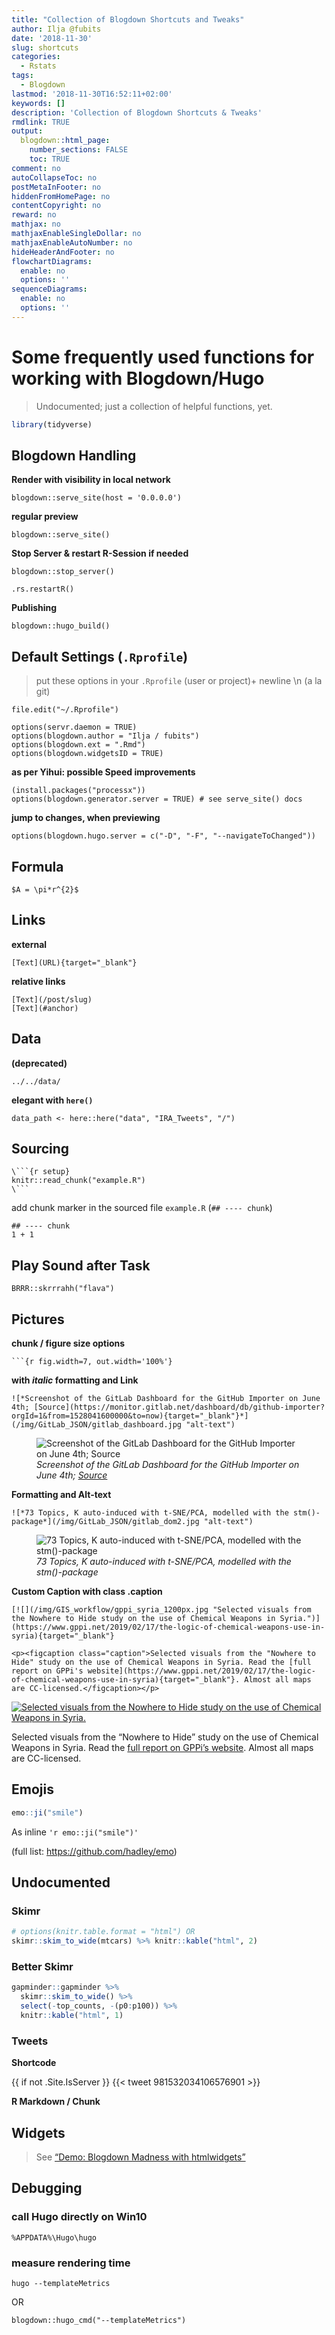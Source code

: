 ```yaml
---
title: "Collection of Blogdown Shortcuts and Tweaks"
author: Ilja @fubits
date: '2018-11-30'
slug: shortcuts
categories:
  - Rstats
tags:
  - Blogdown
lastmod: '2018-11-30T16:52:11+02:00'
keywords: []
description: 'Collection of Blogdown Shortcuts & Tweaks'
rmdlink: TRUE
output:
  blogdown::html_page:
    number_sections: FALSE
    toc: TRUE
comment: no
autoCollapseToc: no
postMetaInFooter: no
hiddenFromHomePage: no
contentCopyright: no
reward: no
mathjax: no
mathjaxEnableSingleDollar: no
mathjaxEnableAutoNumber: no
hideHeaderAndFooter: no
flowchartDiagrams:
  enable: no
  options: ''
sequenceDiagrams:
  enable: no
  options: ''
---
```


<h1>Some frequently used functions for working with Blogdown/Hugo</h1>

> Undocumented; just a collection of helpful functions, yet.

```r
library(tidyverse)
```


## Blogdown Handling

**Render with visibility in local network**

```
blogdown::serve_site(host = '0.0.0.0')
```

**regular preview**

```
blogdown::serve_site()
```

**Stop Server & restart R-Session if needed**

```
blogdown::stop_server()
```

```
.rs.restartR()
```

**Publishing**

```
blogdown::hugo_build()
```

## Default Settings (`.Rprofile`)

> put these options in your `.Rprofile` (user or project)\r\n\+ newline \\n (a la git)

```
file.edit("~/.Rprofile")
```

```
options(servr.daemon = TRUE)
options(blogdown.author = "Ilja / fubits")
options(blogdown.ext = ".Rmd")
options(blogdown.widgetsID = TRUE)
```

**as per Yihui: possible Speed improvements**

```
(install.packages("processx"))
options(blogdown.generator.server = TRUE) # see serve_site() docs
```

**jump to changes, when previewing**
```
options(blogdown.hugo.server = c("-D", "-F", "--navigateToChanged"))
```



## Formula

```
$A = \pi*r^{2}$
```



## Links

**external**

```
[Text](URL){target="_blank"}
```

**relative links**

```
[Text](/post/slug)
[Text](#anchor)
```

## Data

**(deprecated)**

```
../../data/
```

**elegant with `here()`**

```
data_path <- here::here("data", "IRA_Tweets", "/")
```

## Sourcing

```
\```{r setup}
knitr::read_chunk("example.R")
\```
```

add chunk marker in the sourced file `example.R` (`## ---- chunk`)

```  
## ---- chunk
1 + 1
```  

## Play Sound after Task

```
BRRR::skrrrahh("flava")
```

## Pictures

**chunk / figure size options**

` ```{r fig.width=7, out.width='100%'} `

**with *italic* formatting and Link**

```
![*Screenshot of the GitLab Dashboard for the GitHub Importer on June 4th; [Source](https://monitor.gitlab.net/dashboard/db/github-importer?orgId=1&from=1528041600000&to=now){target="_blank"}*](/img/GitLab_JSON/gitlab_dashboard.jpg "alt-text")
```
![*Screenshot of the GitLab Dashboard for the GitHub Importer on June 4th; [Source](https://monitor.gitlab.net/dashboard/db/github-importer?orgId=1&from=1528041600000&to=now){target="_blank"}*](/img/GitLab_JSON/gitlab_dashboard.jpg "alt-text")

**Formatting and Alt-text**
```
![*73 Topics, K auto-induced with t-SNE/PCA, modelled with the stm()-package*](/img/GitLab_JSON/gitlab_dom2.jpg "alt-text")
```
![*73 Topics, K auto-induced with t-SNE/PCA, modelled with the stm()-package*](/img/GitLab_JSON/gitlab_dom2.jpg "alt-text")

**Custom Caption with class .caption**

```
[![](/img/GIS_workflow/gppi_syria_1200px.jpg "Selected visuals from the Nowhere to Hide study on the use of Chemical Weapons in Syria.")](https://www.gppi.net/2019/02/17/the-logic-of-chemical-weapons-use-in-syria){target="_blank"}

<p><figcaption class="caption">Selected visuals from the "Nowhere to Hide" study on the use of Chemical Weapons in Syria. Read the [full report on GPPi's website](https://www.gppi.net/2019/02/17/the-logic-of-chemical-weapons-use-in-syria){target="_blank"}. Almost all maps are CC-licensed.</figcaption></p>
```
[![](/img/GIS_workflow/gppi_syria_1200px.jpg "Selected visuals from the Nowhere to Hide study on the use of Chemical Weapons in Syria.")](https://www.gppi.net/2019/02/17/the-logic-of-chemical-weapons-use-in-syria){target="_blank"}

<p><figcaption class="caption">Selected visuals from the "Nowhere to Hide" study on the use of Chemical Weapons in Syria. Read the [full report on GPPi's website](https://www.gppi.net/2019/02/17/the-logic-of-chemical-weapons-use-in-syria){target="_blank"}. Almost all maps are CC-licensed.</figcaption></p>


## Emojis

```r
emo::ji("smile")
```

As inline `` 'r emo::ji("smile")' ``

(full list: [https://github.com/hadley/emo](https://github.com/hadley/emo))

## Undocumented

### Skimr

```r
# options(knitr.table.format = "html") OR
skimr::skim_to_wide(mtcars) %>% knitr::kable("html", 2)
```

### Better Skimr

```r
gapminder::gapminder %>% 
  skimr::skim_to_wide() %>%
  select(-top_counts, -(p0:p100)) %>% 
  knitr::kable("html", 1)
```

### Tweets

**Shortcode**

 {{ if not .Site.IsServer }} {{< tweet 981532034106576901 >}}


**R Markdown / Chunk**

## Widgets

> See ["Demo: Blogdown Madness with htmlwidgets"](/post/r-demo-blogdown-madness-with-htmlwidgets/)

## Debugging

### call Hugo directly on Win10

`%APPDATA%\Hugo\hugo`

### measure rendering time

`hugo --templateMetrics`

OR

`blogdown::hugo_cmd("--templateMetrics")`